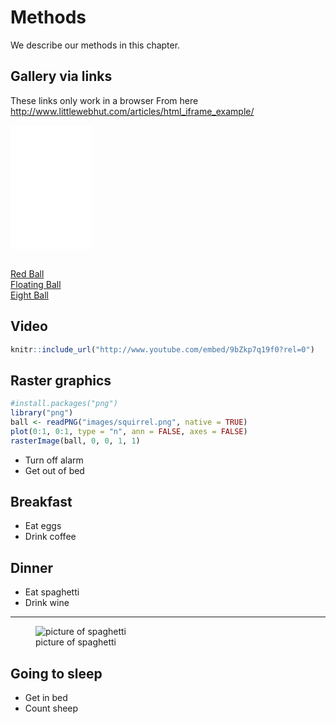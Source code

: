 # Methods

We describe our methods in this chapter.





## Gallery via links
These links only work in a browser
From here <http://www.littlewebhut.com/articles/html_iframe_example/>

<iframe frameborder="0" scrolling="no" width="130" height="198" src="images/eightball.gif" name="imgbox" id="imgbox">
   <p>iframes are not supported by your browser.</p>
</iframe><br />
<a href="../images/redball.gif" target="imgbox">Red Ball</a><br />
<a href="../images/floatingball.gif" target="imgbox">Floating Ball</a><br />
<a href="../images/eightball.gif" target="imgbox">Eight Ball</a>

## Video
```r
knitr::include_url("http://www.youtube.com/embed/9bZkp7q19f0?rel=0")
```

## Raster graphics
```r
#install.packages("png")
library("png")
ball <- readPNG("images/squirrel.png", native = TRUE)
plot(0:1, 0:1, type = "n", ann = FALSE, axes = FALSE)
rasterImage(ball, 0, 0, 1, 1)
```


- Turn off alarm
- Get out of bed

## Breakfast

- Eat eggs
- Drink coffee



## Dinner

- Eat spaghetti
- Drink wine

----

![picture of spaghetti](images/spaghetti.jpg)

## Going to sleep

- Get in bed
- Count sheep
